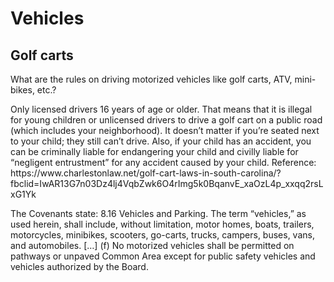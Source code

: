 # Vehicles


## Golf carts

What are the rules on driving motorized vehicles like golf carts, ATV, mini-bikes, etc.?

Only licensed drivers 16 years of age or older. That means that it is illegal for young children or unlicensed drivers to drive a golf cart on a public road (which includes your neighborhood). It doesn’t matter if you’re seated next to your child; they still can’t drive. Also, if your child has an accident, you can be criminally liable for endangering your child and civilly liable for “negligent entrustment” for any accident caused by your child. Reference: https://www.charlestonlaw.net/golf-cart-laws-in-south-carolina/?fbclid=IwAR13G7n03Dz4lj4VqbZwk6O4rImg5k0BqanvE_xaOzL4p_xxqq2rsLxG1Yk

The Covenants state:
8.16 Vehicles and Parking. The term "vehicles," as used herein, shall include, without limitation, motor homes, boats, trailers, motorcycles, minibikes, scooters, go-carts, trucks, campers, buses, vans, and automobiles.
[...]
(f) No motorized vehicles shall be permitted on pathways or unpaved Common Area except for public safety vehicles and vehicles authorized by the Board.